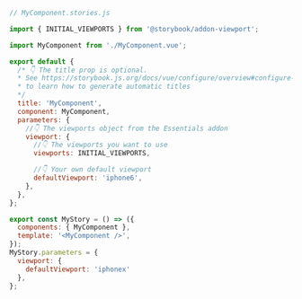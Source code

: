 ```js
// MyComponent.stories.js

import { INITIAL_VIEWPORTS } from '@storybook/addon-viewport';

import MyComponent from './MyComponent.vue';

export default {
  /* 👇 The title prop is optional.
  * See https://storybook.js.org/docs/vue/configure/overview#configure-story-loading
  * to learn how to generate automatic titles
  */
  title: 'MyComponent',
  component: MyComponent,
  parameters: {
    //👇 The viewports object from the Essentials addon
    viewport: {
      //👇 The viewports you want to use
      viewports: INITIAL_VIEWPORTS,

      //👇 Your own default viewport
      defaultViewport: 'iphone6',
    },
  },
};

export const MyStory = () => ({
  components: { MyComponent },
  template: '<MyComponent />',
});
MyStory.parameters = {
  viewport: {
    defaultViewport: 'iphonex'
  },
};
```
